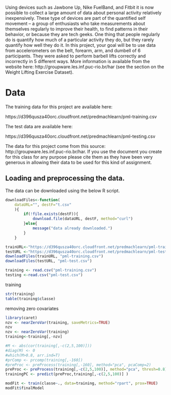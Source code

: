 Using devices such as Jawbone Up, Nike FuelBand, and Fitbit it is now possible
to collect a large amount of data about personal activity relatively inexpensively.
These type of devices are part of the quantified self movement – a group of
enthusiasts who take measurements about themselves regularly to improve their
health, to find patterns in their behavior, or because they are tech geeks.
One thing that people regularly do is quantify how much of a particular activity
they do, but they rarely quantify how well they do it. In this project, your goal
will be to use data from accelerometers on the belt, forearm, arm, and dumbell
of 6 participants. They were asked to perform barbell lifts correctly and
incorrectly in 5 different ways. More information is available from the website
here: http://groupware.les.inf.puc-rio.br/har
(see the section on the Weight Lifting Exercise Dataset). 


Data
==========================================================
The training data for this project are available here: 

https://d396qusza40orc.cloudfront.net/predmachlearn/pml-training.csv

The test data are available here: 

https://d396qusza40orc.cloudfront.net/predmachlearn/pml-testing.csv

The data for this project come from this source: http://groupware.les.inf.puc-rio.br/har. If you use the document you create for this class for any purpose please cite them as they have been very generous in allowing their data to be used for this kind of assignment. 


Loading and preprocessing the data.
---------------------------------------------------
The data can be downloaded using the below R script.
```r
downloadFiles<-function(
    dataURL="", destF="t.csv"
    ){
        if(!file.exists(destF)){
            download.file(dataURL, destF, method="curl")
        }else{
            message("data already downloaded.")
        }
    }
```

```r
trainURL<-"https://d396qusza40orc.cloudfront.net/predmachlearn/pml-training.csv"
testURL <-"https://d396qusza40orc.cloudfront.net/predmachlearn/pml-testing.csv"
downloadFiles(trainURL, "pml-training.csv")
downloadFiles(testURL, "pml-test.csv")

training <- read.csv("pml-training.csv")
testing <-read.csv("pml-test.csv")
```

training
```r
str(training)
table(training$classe)
```

removing zero covariates
```r
library(caret)
nzv <- nearZeroVar(training, saveMetrics=TRUE)
nzv
nzv <- nearZeroVar(training)
training<-training[,-nzv]
```

```r
#M <- abs(cor(training[,-c(2,5,100)]))
#diag(M) <- 0
#which(M>0.8, arr.ind=T)
#prComp <- prcomp(training[,-160])
#preProc <- preProcess(training[,-160], method="pca", pcaComp=2)
preProc <- preProcess(training[,-c(2,5,100)], method="pca", thresh=0.8)
trainingPC <- predict(preProc,training[,-c(2,5,100)] )

```

```r
modFit <- train(classe~., data=training, method="rpart", prox=TRUE)
modFit$finalModel
```

